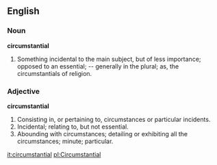 ==English==

===Noun===

'''circumstantial'''

#Something incidental to the main subject, but of less importance; opposed to an essential; -- generally in the plural; as, the circumstantials of religion.

===Adjective===

'''circumstantial'''

#Consisting in, or pertaining to, circumstances or particular incidents.
#Incidental; relating to, but not essential.
#Abounding with circumstances; detailing or exhibiting all the circumstances; minute; particular.

[[it:circumstantial]]
[[pl:Circumstantial]]
